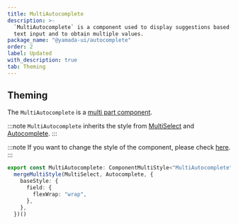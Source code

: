 ```yaml
---
title: MultiAutocomplete
description: >-
  `MultiAutocomplete` is a component used to display suggestions based on user
  text input and to obtain multiple values.
package_name: "@yamada-ui/autocomplete"
order: 2
label: Updated
with_description: true
tab: Theming
---
```


## Theming

The `MultiAutocomplete` is a [multi part component](/styled-system/theming/component-styles#multi-part-components).

:::note
`MultiAutocomplete` inherits the style from [MultiSelect](/components/forms/multi-select) and [Autocomplete](/components/forms/autocomplete).
:::

:::note
If you want to change the style of the component, please check [here](/styled-system/theming/customize-theme#changing-the-style-of-components).
:::

```ts
export const MultiAutocomplete: ComponentMultiStyle<"MultiAutocomplete"> =
  mergeMultiStyle(MultiSelect, Autocomplete, {
    baseStyle: {
      field: {
        flexWrap: "wrap",
      },
    },
  })()
```
